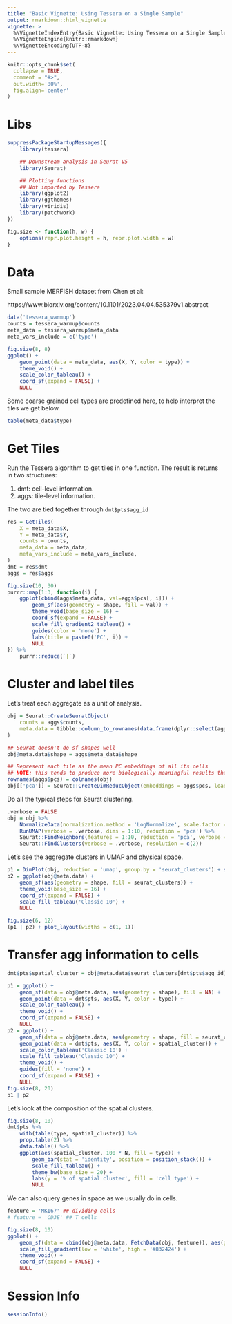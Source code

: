 ```yaml
---
title: "Basic Vignette: Using Tessera on a Single Sample"
output: rmarkdown::html_vignette
vignette: >
  %\VignetteIndexEntry{Basic Vignette: Using Tessera on a Single Sample}
  %\VignetteEngine{knitr::rmarkdown}
  %\VignetteEncoding{UTF-8}
---
```


```r
knitr::opts_chunk$set(
  collapse = TRUE,
  comment = "#>",
  out.width='80%',
  fig.align='center'
)
```

# Libs

```r
suppressPackageStartupMessages({
    library(tessera)

    ## Downstream analysis in Seurat V5
    library(Seurat)

    ## Plotting functions 
    ## Not imported by Tessera
    library(ggplot2)
    library(ggthemes)
    library(viridis)
    library(patchwork)
})

fig.size <- function(h, w) {
    options(repr.plot.height = h, repr.plot.width = w)
}

```

# Data

Small sample MERFISH dataset from Chen et al: 

https://www.biorxiv.org/content/10.1101/2023.04.04.535379v1.abstract

```r
data('tessera_warmup')
counts = tessera_warmup$counts
meta_data = tessera_warmup$meta_data
meta_vars_include = c('type')
```

```r
fig.size(8, 8)
ggplot() + 
    geom_point(data = meta_data, aes(X, Y, color = type)) + 
    theme_void() + 
    scale_color_tableau() + 
    coord_sf(expand = FALSE) + 
    NULL
```

Some coarse grained cell types are predefined here, to help interpret the tiles we get below. 

```r
table(meta_data$type)
```

# Get Tiles

Run the Tessera algorithm to get tiles in one function. The result is returns in two structures: 

1) dmt: cell-level information. 
2) aggs: tile-level information. 

The two are tied together through `dmt$pts$agg_id`

```r
res = GetTiles(
    X = meta_data$X, 
    Y = meta_data$Y, 
    counts = counts, 
    meta_data = meta_data, 
    meta_vars_include = meta_vars_include,
)
dmt = res$dmt
aggs = res$aggs
```

```r
fig.size(10, 30)
purrr::map(1:3, function(i) {
    ggplot(cbind(aggs$meta_data, val=aggs$pcs[, i])) + 
        geom_sf(aes(geometry = shape, fill = val)) + 
        theme_void(base_size = 16) + 
        coord_sf(expand = FALSE) + 
        scale_fill_gradient2_tableau() + 
        guides(color = 'none') + 
        labs(title = paste0('PC', i)) + 
        NULL 
}) %>% 
    purrr::reduce(`|`)
```

# Cluster and label tiles 

Let's treat each aggregate as a unit of analysis. 

```r
obj = Seurat::CreateSeuratObject(
    counts = aggs$counts, 
    meta.data = tibble::column_to_rownames(data.frame(dplyr::select(aggs$meta_data, -shape)), 'id')
)

## Seurat doesn't do sf shapes well 
obj@meta.data$shape = aggs$meta_data$shape

## Represent each tile as the mean PC embeddings of all its cells 
## NOTE: this tends to produce more biologically meaningful results than pooling gene counts per tile 
rownames(aggs$pcs) = colnames(obj)
obj[['pca']] = Seurat::CreateDimReducObject(embeddings = aggs$pcs, loadings = dmt$udv_cells$loadings, key = 'pca_', assay = Seurat::DefaultAssay(obj))
```

Do all the typical steps for Seurat clustering. 

```r
.verbose = FALSE
obj = obj %>% 
    NormalizeData(normalization.method = 'LogNormalize', scale.factor = median(obj@meta.data$nCount_RNA), verbose = .verbose) %>% 
    RunUMAP(verbose = .verbose, dims = 1:10, reduction = 'pca') %>% 
    Seurat::FindNeighbors(features = 1:10, reduction = 'pca', verbose = .verbose) %>% 
    Seurat::FindClusters(verbose = .verbose, resolution = c(2))
```

Let's see the aggregate clusters in UMAP and physical space. 

```r
p1 = DimPlot(obj, reduction = 'umap', group.by = 'seurat_clusters') + scale_color_tableau('Classic 10') 
p2 = ggplot(obj@meta.data) + 
    geom_sf(aes(geometry = shape, fill = seurat_clusters)) + 
    theme_void(base_size = 16) + 
    coord_sf(expand = FALSE) + 
    scale_fill_tableau('Classic 10') + 
    NULL 

fig.size(6, 12)
(p1 | p2) + plot_layout(widths = c(1, 1))
```

# Transfer agg information to cells

```r
dmt$pts$spatial_cluster = obj@meta.data$seurat_clusters[dmt$pts$agg_id]
```

```r
p1 = ggplot() + 
    geom_sf(data = obj@meta.data, aes(geometry = shape), fill = NA) + 
    geom_point(data = dmt$pts, aes(X, Y, color = type)) + 
    scale_color_tableau() + 
    theme_void() + 
    coord_sf(expand = FALSE) + 
    NULL
p2 = ggplot() + 
    geom_sf(data = obj@meta.data, aes(geometry = shape, fill = seurat_clusters), alpha = .2) + 
    geom_point(data = dmt$pts, aes(X, Y, color = spatial_cluster)) + 
    scale_color_tableau('Classic 10') + 
    scale_fill_tableau('Classic 10') + 
    theme_void() + 
    guides(fill = 'none') + 
    coord_sf(expand = FALSE) + 
    NULL
fig.size(8, 20)
p1 | p2
```

Let's look at the composition of the spatial clusters. 

```r
fig.size(8, 10)
dmt$pts %>% 
    with(table(type, spatial_cluster)) %>% 
    prop.table(2) %>% 
    data.table() %>% 
    ggplot(aes(spatial_cluster, 100 * N, fill = type)) + 
        geom_bar(stat = 'identity', position = position_stack()) + 
        scale_fill_tableau() + 
        theme_bw(base_size = 20) + 
        labs(y = '% of spatial cluster', fill = 'cell type') + 
        NULL
```

We can also query genes in space as we usually do in cells. 

```r
feature = 'MKI67' ## dividing cells 
# feature = 'CD3E' ## T cells 

fig.size(8, 10)
ggplot() + 
    geom_sf(data = cbind(obj@meta.data, FetchData(obj, feature)), aes(geometry = shape, fill = !!sym(feature))) + 
    scale_fill_gradient(low = 'white', high = '#832424') + 
    theme_void() + 
    coord_sf(expand = FALSE) + 
    NULL

```

# Session Info

```r
sessionInfo()
```

